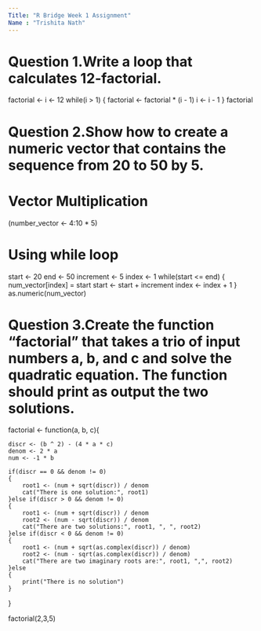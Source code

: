 ```yaml
---
Title: "R Bridge Week 1 Assignment"
Name : "Trishita Nath"
---
```


# Question 1.Write a loop that calculates 12-factorial.

factorial <- i <- 12
while(i > 1)
{
    factorial <- factorial * (i - 1)
    i <- i - 1
}
factorial


# Question 2.Show how to create a numeric vector that contains the sequence from 20 to 50 by 5.

# Vector Multiplication
(number_vector <- 4:10 * 5)

# Using while loop
start <- 20
end <- 50
increment <- 5
index <- 1
while(start <= end)
{
    num_vector[index] = start
    start <- start + increment
    index <- index + 1
}
as.numeric(num_vector)

# Question 3.Create the function “factorial” that takes a trio of input numbers a, b, and c and solve the quadratic equation. The function should print as output the two solutions.

factorial <- function(a, b, c){

    discr <- (b ^ 2) - (4 * a * c)
    denom <- 2 * a
    num <- -1 * b
    
    if(discr == 0 && denom != 0)
    {
        root1 <- (num + sqrt(discr)) / denom
        cat("There is one solution:", root1)
    }else if(discr > 0 && denom != 0)
    {
        root1 <- (num + sqrt(discr)) / denom
        root2 <- (num - sqrt(discr)) / denom
        cat("There are two solutions:", root1, ", ", root2)
    }else if(discr < 0 && denom != 0)
    {
        root1 <- (num + sqrt(as.complex(discr)) / denom)
        root2 <- (num - sqrt(as.complex(discr)) / denom)
        cat("There are two imaginary roots are:", root1, ",", root2)
    }else
    {
        print("There is no solution")
    }
}

factorial(2,3,5)

